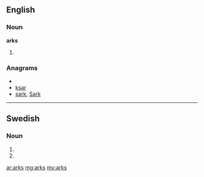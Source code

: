 ==English==

===Noun===
'''arks'''

# {{plural of|ark}}

===Anagrams===
* {{alphagram|akrs}}
* [[ksar#English|ksar]]
* [[sark#English|sark]], [[Sark#English|Sark]]


----

==Swedish==

===Noun===
{{infl|sv|noun form}}

# {{genitive of|ark}}
# {{genitive plural of|ark}}

[[ar:arks]]
[[mg:arks]]
[[my:arks]]